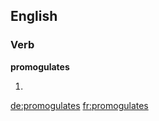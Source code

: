 ==English==

===Verb===
'''promogulates'''

# {{third-person singular of|promogulate}}

[[de:promogulates]]
[[fr:promogulates]]